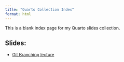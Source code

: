 ```yaml
---
title: "Quarto Collection Index"
format: html
---
```


This is a blank index page for my Quarto slides collection.

## Slides:

- [Git Branching lecture](./2023-02-06-git-branch-lecture.qmd)

